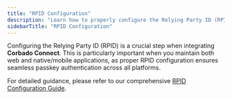 ```yaml
---
title: "RPID Configuration"
description: "Learn how to properly configure the Relying Party ID (RPID) for your applications, with special focus on scenarios involving both web and native/mobile applications."
sidebarTitle: "RPID Configuration"
---
```


Configuring the Relying Party ID (RPID) is a crucial step when integrating **Corbado Connect**. This is particularly important when you maintain both web and native/mobile applications, as proper RPID configuration ensures seamless passkey authentication across all platforms.

For detailed guidance, please refer to our comprehensive [RPID Configuration Guide](/corbado-connect/helpful-guides/rpid-configuration/overview).